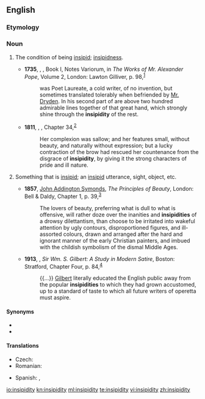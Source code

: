 ==English==

===Etymology===
{{suffix|insipid|ity|lang=en}}

===Noun===
{{en-noun|~|insipidities}}

# {{lb|en|uncountable}} The condition of being [[insipid]]; [[insipidness]].
#* '''1735''', {{w|Alexander Pope}}, ''{{w|The Dunciad}}'', Book I, Notes Variorum, in ''The Works of Mr. Alexander Pope'', Volume 2, London: Lawton Gilliver, p. 98,<sup>[http://catalog.hathitrust.org/Record/007702591]</sup>
#*: {{w|Nahum Tate}} was Poet Laureate, a cold writer, of no invention, but sometimes translated tolerably when befriended by [[w:John Dryden|Mr. Dryden]]. In his second part of {{w|Absalom and Achitophel}} are above two hundred admirable lines together of that great hand, which strongly shine through the '''insipidity''' of the rest.
#* '''1811''', {{w|Jane Austen}}, ''{{w|Sense and Sensitivity}}'', Chapter 34,<sup>[http://www.gutenberg.org/files/21839/21839-h/21839-h.htm]</sup>
#*: Her complexion was sallow; and her features small, without beauty, and naturally without expression; but a lucky contraction of the brow had rescued her countenance from the disgrace of '''insipidity''', by giving it the strong characters of pride and ill nature.
# {{lb|en|countable}} Something that is [[insipid]]; an [[insipid]] utterance, sight, object, etc.
#* '''1857''', [[w:John Addington Symonds (physician)|John Addington Symonds]], ''The Principles of Beauty'', London: Bell & Daldy, Chapter 1, p. 39,<sup>[https://archive.org/details/principlesbeaut01symogoog]</sup>
#*: The lovers of beauty, preferring what is dull to what is offensive, will rather doze over the inanities and '''insipidities''' of a drowsy dilettantism, than choose to be irritated into wakeful attention by ugly contours, disproportioned figures, and ill-assorted colours, drawn and arranged after the hard and ignorant manner of the early Christian painters, and imbued with the childish symbolism of the dismal Middle Ages.
#* '''1913''', {{w|Isaac Goldberg}}, ''Sir Wm. S. Gilbert: A Study in Modern Satire'', Boston: Stratford, Chapter Four, p. 84,<sup>[https://archive.org/details/sirwmsgilbertas00goldgoog]</sup>
#*: {{...}} [[w:W. S. Gilbert|Gilbert]] literally educated the English public away from the popular '''insipidities''' to which they had grown accustomed, up to a standard of taste to which all future writers of operetta must aspire.

====Synonyms====
* {{l|en|insipidness}}
* {{l|en|wearishness}}

====Translations====
{{trans-top|condition of being insipid}}
* Czech: {{t|cs|mdlost|f}}
* Romanian: {{t+|ro|insipiditate|f}}
{{trans-mid}}
* Spanish: {{t+|es|insipidez|f}}, {{t+|es|desazón|f}}
{{trans-bottom}}

[[io:insipidity]]
[[kn:insipidity]]
[[ml:insipidity]]
[[te:insipidity]]
[[vi:insipidity]]
[[zh:insipidity]]